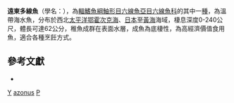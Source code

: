 {{Speciesbox
| taxon = Pleurogrammus azonus
| binomial_authority = [[Jordan|Jordan]] & [[Metz|Metz]], 1913
| image = Pleurogrammus azonus 2.jpg
| status = NE
| status_system = IUCN3.1
| synonyms = *''Stellistius katsukii'', <small>Jordan & Tanaka, 1927</small>
}}
'''遠東多線魚'''（學名：{{lang|la|''Pleurogrammus azonus''}}），為[[輻鰭魚綱|輻鰭魚綱]][[鮋形目|鮋形目]][[六線魚亞目|六線魚亞目]][[六線魚科|六線魚科]]的其中一[[種|種]]，為溫帶海水魚，分布於西北[[太平洋|太平洋]][[鄂霍次克海|鄂霍次克海]]、[[日本|日本]]至[[黃海|黃海]]海域，棲息深度0-240公尺，體長可達62公分，稚魚成群在表面水層，成魚為底棲性，為高經濟價值食用魚，適合各種烹飪方式。

== 參考文獻 ==
*{{FishBase_species|genus=Pleurogrammus|species=azonus|year=2014|month=7}}

{{鮋形目小作品}}{{Taxonbar}}
[[Category:食用魚|Y]]
[[Category:多線魚屬|azonus]]
[[Category:1913年描述的魚類|P]]